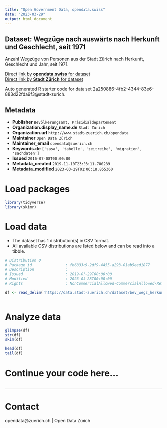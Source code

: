 ```yaml
---
title: "Open Government Data, opendata.swiss"
date: "2023-03-29"
output: html_document
---
```


## Dataset: Wegzüge nach auswärts nach Herkunft und Geschlecht, seit 1971


Anzahl Wegzüge von Personen aus der Stadt Zürich nach Herkunft, Geschlecht und Jahr, seit 1971.


[Direct link by **opendata.swiss** for dataset](https://opendata.swiss/de/dataset/wegzuge-nach-herkunft-und-geschlecht-seit-19714)<br>
[Direct link by **Stadt Zürich** for dataset](https://data.stadt-zuerich.ch/dataset/bev_wegz_herkunft_geschlecht_seit1971_od3520)

Auto generated R starter code for data set 2a250886-4fb2-4344-83e6-883d22fda9f3@stadt-zurich.

## Metadata

- **Publisher** `Bevölkerungsamt, Präsidialdepartement`
- **Organization.display_name.de** `Stadt Zürich`
- **Organization.url** `http://www.stadt-zuerich.ch/opendata`
- **Maintainer** `Open Data Zürich`
- **Maintainer_email** `opendata@zuerich.ch`
- **Keywords.de** `['sasa', 'tabelle', 'zeitreihe', 'migration', 'sachdaten']`
- **Issued** `2016-07-08T00:00:00`
- **Metadata_created** `2019-11-10T23:03:11.780289`
- **Metadata_modified** `2023-03-29T01:06:18.855360`


# Load packages

```r

library(tidyverse)
library(skimr)

```

# Load data

-   The dataset has 1 distribution(s) in CSV format.
-   All available CSV distributions are listed below and can be read into a tibble.

```r

# Distribution 0
# Package_id               : fb6833c9-2df9-4455-a293-01ab5eed1877
# Description              : 
# Issued                   : 2019-07-29T00:00:00
# Modified                 : 2023-03-28T00:00:00
# Rights                   : NonCommercialAllowed-CommercialAllowed-ReferenceNotRequired

df <- read_delim('https://data.stadt-zuerich.ch/dataset/bev_wegz_herkunft_geschlecht_seit1971_od3520/download/BEV352OD3520.csv')



```

# Analyze data

```r

glimpse(df)
str(df)
skim(df)

head(df)
tail(df)

```

# Continue your code here...

```r

```

------------------------------------------------------------------------

# Contact

opendata@zuerich.ch | Open Data Zürich
